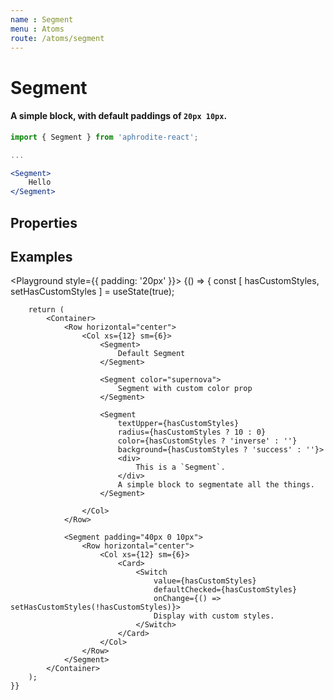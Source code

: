 ```yaml
---
name : Segment
menu : Atoms
route: /atoms/segment
---
```



# Segment
#### A simple block, with default paddings of `20px 10px`.

```jsx
import { Segment } from 'aphrodite-react';

...

<Segment>
    Hello
</Segment>
```

## Properties
<Props of={Segment} />

## Examples
<Playground style={{ padding: '20px' }}>
    {() => {
        const [ hasCustomStyles, setHasCustomStyles ] = useState(true);

        return (
            <Container>
                <Row horizontal="center">
                    <Col xs={12} sm={6}>
                        <Segment>
                            Default Segment
                        </Segment>

                        <Segment color="supernova">
                            Segment with custom color prop
                        </Segment>

                        <Segment
                            textUpper={hasCustomStyles}
                            radius={hasCustomStyles ? 10 : 0}
                            color={hasCustomStyles ? 'inverse' : ''}
                            background={hasCustomStyles ? 'success' : ''}>
                            <div>
                                This is a `Segment`.
                            </div>
                            A simple block to segmentate all the things.
                        </Segment>

                    </Col>
                </Row>

                <Segment padding="40px 0 10px">
                    <Row horizontal="center">
                        <Col xs={12} sm={6}>
                            <Card>
                                <Switch
                                    value={hasCustomStyles}
                                    defaultChecked={hasCustomStyles}
                                    onChange={() => setHasCustomStyles(!hasCustomStyles)}>
                                    Display with custom styles.
                                </Switch>
                            </Card>
                        </Col>
                    </Row>
                </Segment>
            </Container>
        );
    }}
</Playground>
